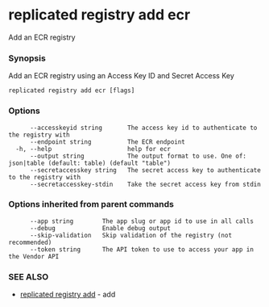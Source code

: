 # replicated registry add ecr

Add an ECR registry

### Synopsis

Add an ECR registry using an Access Key ID and Secret Access Key

```
replicated registry add ecr [flags]
```

### Options

```
      --accesskeyid string       The access key id to authenticate to the registry with
      --endpoint string          The ECR endpoint
  -h, --help                     help for ecr
      --output string            The output format to use. One of: json|table (default: table) (default "table")
      --secretaccesskey string   The secret access key to authenticate to the registry with
      --secretaccesskey-stdin    Take the secret access key from stdin
```

### Options inherited from parent commands

```
      --app string        The app slug or app id to use in all calls
      --debug             Enable debug output
      --skip-validation   Skip validation of the registry (not recommended)
      --token string      The API token to use to access your app in the Vendor API
```

### SEE ALSO

* [replicated registry add](replicated-cli-registry-add)	 - add

